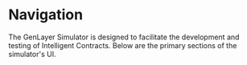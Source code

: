 # Navigation

The GenLayer Simulator is designed to facilitate the development and testing of Intelligent Contracts. Below are the primary sections of the simulator's UI.


<Cards>
 <Card title="Load Contract" href="/simulator/usage-and-interaction/loading-contract" />
  <Card title="Deploy Contract" href="/simulator/usage-and-interaction/deploying-contract" />
  <Card title="Contract State" href="/simulator/usage-and-interaction/contract-state" />
  <Card title="Initiate Transaction" href="/simulator/usage-and-interaction/initiating-transaction"/>
  <Card  title="Node Logs" href="/simulator/usage-and-interaction/node-logs" />
  <Card  title="Contract State" href="/simulator/usage-and-interaction/contract-state" />
  <Card title="Validators" href="/simulator/usage-and-interaction/validators" />

</Cards>






